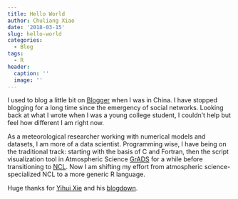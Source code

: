 ```yaml
---
title: Hello World
author: Chuliang Xiao
date: '2018-03-15'
slug: hello-world
categories:
  - Blog
tags:
  - R
header:
  caption: ''
  image: ''
---
```


I used to blog a little bit on [Blogger](http://gzhy.blogspot.com/) when I was in China. I have stopped blogging for a long time since the emergency of social networks. Looking back at what I wrote when I was a young college student, I couldn't help but feel how different I am right now.

As a meteorological researcher working with numerical models and datasets, I am more of a data scientist. Programming wise, I have being on the traditional track: starting with the basis of C and Fortran, then the script visualization tool in Atmospheric Science [GrADS](http://cola.gmu.edu/grads/) for a while before transitioning to [NCL](https://www.ncl.ucar.edu/). Now I am shifting my effort from atmospheric science-specialized NCL to a more generic R language. 

Huge thanks for [Yihui Xie](https://yihui.name/en/about/) and his [blogdown](https://github.com/rstudio/blogdown).
